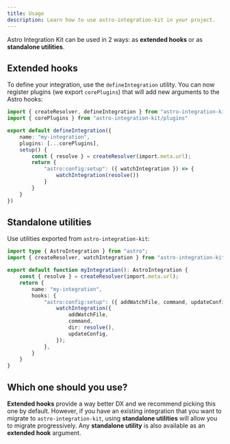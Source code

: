 ```yaml
---
title: Usage
description: Learn how to use astro-integration-kit in your project.
---
```


Astro Integration Kit can be used in 2 ways: as **extended hooks** or as **standalone utilities**.

## Extended hooks

To define your integration, use the `defineIntegration` utility. You can now register plugins
(we export `corePlugins`) that will add new arguments to the Astro hooks:

```ts title="my-integration/index.ts" "corePlugins" "watchIntegration"
import { createResolver, defineIntegration } from "astro-integration-kit";
import { corePlugins } from "astro-integration-kit/plugins"

export default defineIntegration({
    name: "my-integration",
    plugins: [...corePlugins],
    setup() {
        const { resolve } = createResolver(import.meta.url);
        return {
            "astro:config:setup": ({ watchIntegration }) => {
                watchIntegration(resolve())
            }
        }
    }
})
```

## Standalone utilities

Use utilities exported from `astro-integration-kit`:

```ts title="integration/index.ts" "watchIntegration"
import type { AstroIntegration } from "astro";
import { createResolver, watchIntegration } from "astro-integration-kit";

export default function myIntegration(): AstroIntegration {
    const { resolve } = createResolver(import.meta.url);
    return {
        name: "my-integration",
        hooks: {
            "astro:config:setup": ({ addWatchFile, command, updateConfig }) => {
                watchIntegration({
                    addWatchFile,
                    command,
                    dir: resolve(),
                    updateConfig,
                });
            },
        }
    }
}
```

## Which one should you use?

**Extended hooks** provide a way better DX and we recommend picking this one by default. However, if you have
an existing integration that you want to migrate to `astro-integration-kit`, using **standalone utilities**
will allow you to migrate progressively. Any **standalone utility** is also available as an **extended hook**
argument.
